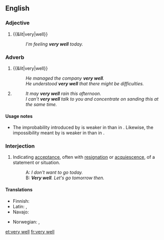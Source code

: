 ==English==

===Adjective===
{{en-adj|pos=[[very]] [[well]]|-}}

# {{&lit|very|well}}
#: ''I'm feeling '''very well''' today.''

===Adverb===
{{en-adv|pos=[[very]] [[well]]}}

# {{&lit|very|well}}
#: ''He managed the company '''very well'''.''
#: ''He understood '''very well''' that there might be difficulties.''
# {{idiomatic}} {{non-gloss definition|Used to weaken the effect of certain [[modal verb]]s.}}
#: ''It may '''very well''' rain this afternoon.''
#: ''I can't '''very well''' talk to you and concentrate on sanding this at the same time.''

====Usage notes====
* {{sense|used to weaken the effect of modal verbs}} The improbability introduced by {{term|may}} is weaker in {{term||It may very well rain}} than in {{term||It may rain}}. Likewise, the impossibility meant by {{term|can't}} is weaker in {{term||I can't very well talk}} than in {{term||I can't talk}}.

===Interjection===
{{en-interj|pos=[[very]] [[well]]}}

# {{idiomatic|dated|formal}} Indicating [[acceptance]], often with [[resignation]] or [[acquiescence]], of a statement or situation.
#: A: ''I don't want to go today.''
#: B: '''''Very well'''. Let's go tomorrow then.''

====Translations====
{{trans-top|interjection}}
* Finnish: {{t-|fi|hyvä on}}
* Latin: {{t|la|optime  est}}, {{t|la|bene habet}}
* Navajo: {{tø|nv|hágoshį́į́}}
{{trans-mid}}
* Norwegian: {{t|no|javel}}, {{t|no|da så}}
{{trans-bottom}}

[[et:very well]]
[[fr:very well]]